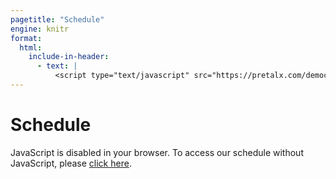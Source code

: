 ```yaml
---
pagetitle: "Schedule"
engine: knitr
format:
  html:
    include-in-header:
      - text: |
          <script type="text/javascript" src="https://pretalx.com/democon/schedule/widget/v2.en.js"></script>
---
```


:::::: grid
::: {#sponsors_banner .g-col-12 .title}
# Schedule
:::

::: {.g-col-12 .full_text_block}

```{=html}
<pretalx-schedule event-url="https://conf.nectric.com.au/iif-osf-2025/" locale="en" style="--pretalx-clr-primary: #25AEAF"></pretalx-schedule>
<noscript>
   <div class="pretalx-widget">
        <div class="pretalx-widget-info-message">
            JavaScript is disabled in your browser. To access our schedule without JavaScript,
            please <a target="_blank" href="https://conf.nectric.com.au/iif-osf-2025/">click here</a>.
        </div>
    </div>
</noscript>
```

<!-- Please note that all session times are listed below in CST (China Standard Time, GMT+8). -->

<!-- ### 25th June -->

<!-- -   6:00pm - 8:30pm: Welcome reception dinner -->

<!-- ### 26th June -->

<!-- | Time | Activity/Presenter | Topic | Discussants | -->
<!-- |---------------|--------------------|------------------------|---------------| -->
<!-- | 09:00–09:05 | Welcome |  |  | -->
<!-- | 09:05–09:45 | Rob Hyndman | 25 years of open source forecasting software |  | -->
<!-- | 09:45–10:25 | Mitchell O'Hara-Wild | Forecasting framework packages for R | Anthony Bagnall | -->
<!-- | 10:25–10:55 | **Morning Tea** |  |  | -->
<!-- | 10:55–11:35 | Daniele Girolimetto | FoReco: From foundations to frontiers | Charupriya Sharma | -->
<!-- | 11:35–12:15 | Lorenzo Zambon & Anubhab Biswas | Probabilistic forecast reconciliation | Olivier Sprangers | -->
<!-- | 12:15–13:45 | **Lunch** |  |  | -->
<!-- | 13:45–14:25 | Kandrika Pritularga | Forecasting smoothly with smooth() package: a practical guide | Tomasz Wojciech Wozniak | -->
<!-- | 14:25–15:05 | Filotas Theodosiou | Migrating ADAM's capabilities into Python | Pablo Montero-Manso | -->
<!-- | 15:05–15:35 | **Afternoon Tea** |  |  | -->
<!-- | 15:35–16:15 | Tomasz Wojciech Wozniak | Bayesian Structural Vector Autoregressions | Rob Hyndman | -->
<!-- | 16:15–16:55 | Anirban Ray & Franz Király | TBA | Christoph Bergmeir | -->
<!-- | 16:55–17:00 | Closing Remarks for the First Day |  |  | -->

<!-- ------------------------------------------------------------------------ -->

<!-- ## 27th June -->

<!-- | Time | Activity/Presenter | Topic | Discussants | -->
<!-- |---------------|--------------------|------------------------|---------------| -->
<!-- | 09:00–09:40 | Pablo Montero-Manso | Forecasting 2.0: A Framework for Near-Optimal Time Series Forecasting and Inference via Pre-Trained Models | Kandrika Pritularga | -->
<!-- | 09:40–10:20 | Anthony Bagnall | Forecasting with aeon | Mitchell O'Hara-Wild | -->
<!-- | 10:20–10:50 | **Morning Tea** |  |  | -->
<!-- | 10:50–11:30 | Azul Garza | TBA | Filotas Theodosiou | -->
<!-- | 11:30–12:10 | Haixu Wu | Deep Time Series Forecasting: Tools and Open Challenges | Arjun Ashok | -->
<!-- | 12:10–13:40 | **Lunch** |  |  | -->
<!-- | 13:40–14:20 | Charupriya Sharma | FlowRec, reformulation of forecast reconciliation | Daniele Girolimetto | -->
<!-- | 14:20–15:00 | Arjun Ashok | Context-aided forecasting | Joaquin Amat Rodrigo | -->
<!-- | 15:00–15:30 | **Afternoon Tea** |  |  | -->
<!-- | 15:30–16:10 | Resul Akay | Durbyn.jl: A Julia Framework for Time Series Forecasting | Yangzhuoran Yang | -->
<!-- | 16:10–16:50 | Mariana Menchero García | A Look Under the Hood of StatsForecast | Resul Akay | -->
<!-- | 16:50–17:00 | Closing Remarks |  |  | -->
:::

<div>

</div>
::::::
